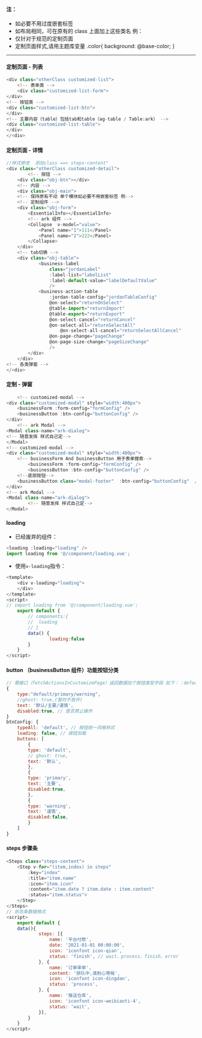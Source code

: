 
<Meta title="OTHER/THEME" />

<style>{`
	.subheading {
		font-weight: 900;
		font-size: 13px;
		line-height: 24px;
		margin: 40px 0 12px 0;
	}
`}</style>

<!-- # 安装

<div className="subheading">NPM 安装</div> -->

#### 注：

- 如必要不用过度嵌套标签
- 如布局相同，可在原有的 class 上面加上这些类名
  例：<div class="customized-list otherClass"></div>
- 仅针对于规范的定制页面
- 定制页面样式,请用主题库变量
  .color{
  background: @base-color;
  }

---

#### 定制页面 - 列表

```js
<div class="otherClass customized-list">
	<!-- 表单类 -->
	<div class="customized-list-form">
</div>
<!-- 按钮类 -->
<div class="customized-list-btn">
</div>
<!-- 主要内容（table）包括tab和table（ag-table / Table:ark） -->
<div class="customized-list-table">
</div>
</<div>
```

#### 定制页面 - 详情

```js
//样式修改  添加class ==> steps-content"
<div class="otherClass customized-detail">
		<!-- 按钮 -->
	<div class="obj-btn"></div>
	<!-- 内容 -->
	<div class="obj-main">
	<!-- 保持原有不动 单个模块如必要不用嵌套标签 例-->
	<!-- 定制组件 -->
	<div class="obj-form">
		<EssentialInfo></EssentialInfo>
		<!-- ark 组件 -->
		<Collapse  v-model="value">
			<Panel name="1">111</Panel>
			<Panel name="2">222</Panel>
		</Collapse>
	</div>
	<!-- tab切换 -->
	<div class="obj-table">
			<business-label
				class="jordanLabel"
				:label-list="labelList"
				:label-default-value="labelDefaultValue"
				/>
			<business-action-table
				:jordan-table-config="jordanTableConfig"
				@on-select="returnOnSelect"
				@table-import="returnImport"
				@table-export="returnExport"
				@on-select-cancel="returnCancel"
				@on-select-all="returnSelectAll"
					@on-select-all-cancel="returnSelectAllCancel"
				@on-page-change="pageChange"
				@on-page-size-change="pageSizeChange"
				/>
		</div>
	</div>
<!-- 各类弹窗 -->
</<div>
```

#### 定制 - 弹窗

```js
	<!-- customized-modal -->
<div class="customized-modal" style="width:400px">
	<businessForm :form-config="formConfig" />
	<businessButton :btn-config="buttonConfig" />
</div>
	<!-- ark Modal -->
<Modal class-name="ark-dialog">
<!-- 随意发挥 样式自己定-->
</Modal>
<!-- customized-modal -->
<div class="customized-modal" style="width:400px">
	<!-- businessForm And businessButton 用于表单搜索-->
		<businessForm :form-config="formConfig" />
		<businessButton :btn-config="buttonConfig" />
	<!--底部按钮-->
	<businessButton class="modal-footer"  :btn-config="buttonConfig"  />
</div>
<!-- ark Modal -->
<Modal class-name="ark-dialog">
		<!-- 随意发挥 样式自己定-->
</Modal>
```

#### loading

- 已经废弃的组件：

```js
<loading :loading="loading" />
import loading from '@/component/loading.vue';
```

- 使用`v-loading`指令：

```js
<template>
	<div v-loading="loading">
	</div>
</template>
<script>
// import loading from '@/component/loading.vue';
	export default {
		// components:{
		// 	loading
		// }
		data() {
				loading:false
		}
	}
</script>
```

#### button （businessButton 组件）功能按钮分类

```js
// 需接口（fetchActionsInCustomizePage）返回数据加个按钮类型字段 如下：：default、primary、warning
{
	type:"default/primary/warning",
	//ghost: true,(暂时不放开)
	text: '默认/主要/谨慎',
	disabled:true, // 是否禁止操作
}
btnConfig: {
	typeAll: 'default', // 按钮统一风格样式
	loading: false, // 按钮加载
	buttons: [
		{
		type: 'default',
		// ghost: true,
		text: '默认',
		},
		{
		type: 'primary',
		text: '主要',
		disabled:true,
		},
		{
		type: 'warning',
		text: '谨慎',
		disabled:false,
		}
	]
}
```

#### steps 步骤条

```js
<Steps class="steps-content">
	<Step v-for="(item,index) in steps"
		:key="index"
		:title="item.name"
		:icon="item.icon"
		:content="item.date ? item.date : item.content"
		:status="item.status">
	</Step>
</Steps>
// 状态条数据格式
<script>
	export default {
	data(){
			steps: [{
				name: '平台付款',
				date: '2021-01-01 00:00:00',
				icon: 'iconfont icon-qian',
				status: 'finish', // wait、process、finish、error
			}, {
				name: '订单审单',
				content: '排队中,请耐心等候',
				icon: 'iconfont icon-dingdan',
				status: 'process',
			}, {
				name: '推送仓库',
				icon: 'iconfont icon-weibiaoti-4',
				status: 'wait',
			}],
		}
	}
</script>
```
